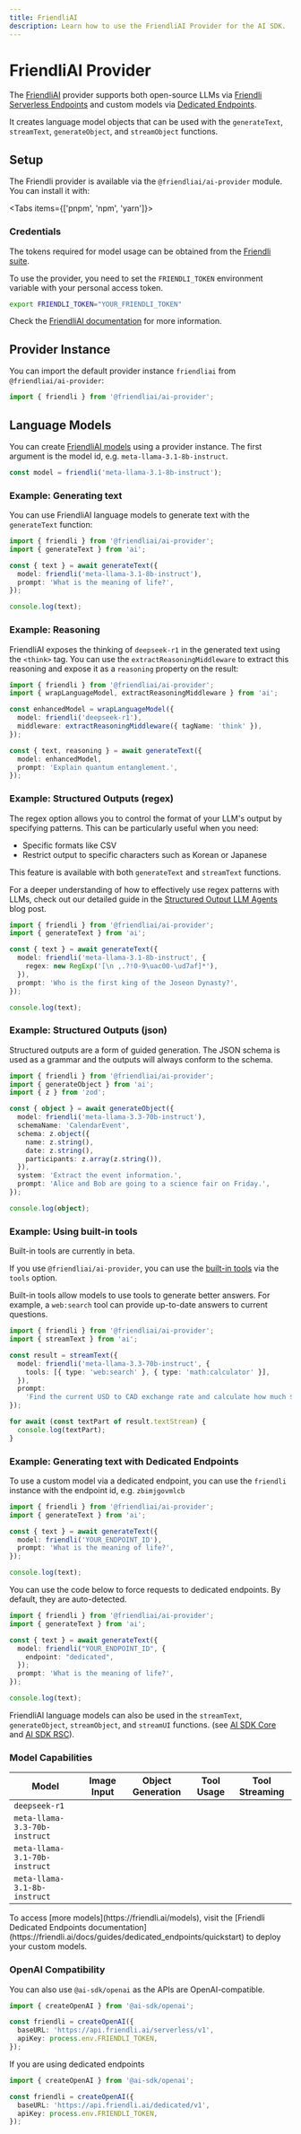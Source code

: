 ```yaml
---
title: FriendliAI
description: Learn how to use the FriendliAI Provider for the AI SDK.
---
```


# FriendliAI Provider

The [FriendliAI](https://friendli.ai/) provider supports both open-source LLMs via [Friendli Serverless Endpoints](https://friendli.ai/products/serverless-endpoints) and custom models via [Dedicated Endpoints](https://friendli.ai/products/dedicated-endpoints).

It creates language model objects that can be used with the `generateText`, `streamText`, `generateObject`, and `streamObject` functions.

## Setup

The Friendli provider is available via the `@friendliai/ai-provider` module.
You can install it with:

<Tabs items={['pnpm', 'npm', 'yarn']}>
  <Tab>
    <Snippet text="pnpm add @friendliai/ai-provider" dark />
  </Tab>
  <Tab>
    <Snippet text="npm install @friendliai/ai-provider" dark />
  </Tab>
  <Tab>
    <Snippet text="yarn add @friendliai/ai-provider" dark />
  </Tab>
</Tabs>

### Credentials

The tokens required for model usage can be obtained from the [Friendli suite](https://suite.friendli.ai/).

To use the provider, you need to set the `FRIENDLI_TOKEN` environment variable with your personal access token.

```bash
export FRIENDLI_TOKEN="YOUR_FRIENDLI_TOKEN"
```

Check the [FriendliAI documentation](https://friendli.ai/docs/guides/personal_access_tokens) for more information.

## Provider Instance

You can import the default provider instance `friendliai` from `@friendliai/ai-provider`:

```ts
import { friendli } from '@friendliai/ai-provider';
```

## Language Models

You can create [FriendliAI models](https://friendli.ai/docs/guides/serverless_endpoints/text_generation#model-supports) using a provider instance.
The first argument is the model id, e.g. `meta-llama-3.1-8b-instruct`.

```ts
const model = friendli('meta-llama-3.1-8b-instruct');
```

### Example: Generating text

You can use FriendliAI language models to generate text with the `generateText` function:

```ts
import { friendli } from '@friendliai/ai-provider';
import { generateText } from 'ai';

const { text } = await generateText({
  model: friendli('meta-llama-3.1-8b-instruct'),
  prompt: 'What is the meaning of life?',
});

console.log(text);
```

### Example: Reasoning

FriendliAI exposes the thinking of `deepseek-r1` in the generated text using the `<think>` tag.
You can use the `extractReasoningMiddleware` to extract this reasoning and expose it as a `reasoning` property on the result:

```ts
import { friendli } from '@friendliai/ai-provider';
import { wrapLanguageModel, extractReasoningMiddleware } from 'ai';

const enhancedModel = wrapLanguageModel({
  model: friendli('deepseek-r1'),
  middleware: extractReasoningMiddleware({ tagName: 'think' }),
});

const { text, reasoning } = await generateText({
  model: enhancedModel,
  prompt: 'Explain quantum entanglement.',
});
```

### Example: Structured Outputs (regex)

The regex option allows you to control the format of your LLM's output by specifying patterns. This can be particularly useful when you need:

- Specific formats like CSV
- Restrict output to specific characters such as Korean or Japanese

This feature is available with both `generateText` and `streamText` functions.

For a deeper understanding of how to effectively use regex patterns with LLMs, check out our detailed guide in the [Structured Output LLM Agents](https://friendli.ai/blog/structured-output-llm-agents) blog post.

```ts highlight="6"
import { friendli } from '@friendliai/ai-provider';
import { generateText } from 'ai';

const { text } = await generateText({
  model: friendli('meta-llama-3.1-8b-instruct', {
    regex: new RegExp('[\n ,.?!0-9\uac00-\ud7af]*'),
  }),
  prompt: 'Who is the first king of the Joseon Dynasty?',
});

console.log(text);
```

### Example: Structured Outputs (json)

Structured outputs are a form of guided generation. The JSON schema is used as a grammar and the outputs will always conform to the schema.

```ts
import { friendli } from '@friendliai/ai-provider';
import { generateObject } from 'ai';
import { z } from 'zod';

const { object } = await generateObject({
  model: friendli('meta-llama-3.3-70b-instruct'),
  schemaName: 'CalendarEvent',
  schema: z.object({
    name: z.string(),
    date: z.string(),
    participants: z.array(z.string()),
  }),
  system: 'Extract the event information.',
  prompt: 'Alice and Bob are going to a science fair on Friday.',
});

console.log(object);
```

### Example: Using built-in tools

<Note type="warning">Built-in tools are currently in beta.</Note>

If you use `@friendliai/ai-provider`, you can use the [built-in tools](https://friendli.ai/docs/guides/serverless_endpoints/tools/built_in_tools) via the `tools` option.

Built-in tools allow models to use tools to generate better answers. For example, a `web:search` tool can provide up-to-date answers to current questions.

```ts highlight="1,5,6,7"
import { friendli } from '@friendliai/ai-provider';
import { streamText } from 'ai';

const result = streamText({
  model: friendli('meta-llama-3.3-70b-instruct', {
    tools: [{ type: 'web:search' }, { type: 'math:calculator' }],
  }),
  prompt:
    'Find the current USD to CAD exchange rate and calculate how much $5,000 USD would be in Canadian dollars.',
});

for await (const textPart of result.textStream) {
  console.log(textPart);
}
```

### Example: Generating text with Dedicated Endpoints

To use a custom model via a dedicated endpoint, you can use the `friendli` instance with the endpoint id, e.g. `zbimjgovmlcb`

```ts
import { friendli } from '@friendliai/ai-provider';
import { generateText } from 'ai';

const { text } = await generateText({
  model: friendli('YOUR_ENDPOINT_ID'),
  prompt: 'What is the meaning of life?',
});

console.log(text);
```

You can use the code below to force requests to dedicated endpoints. By default, they are auto-detected.

```ts highlight="5,6,7"
import { friendli } from '@friendliai/ai-provider';
import { generateText } from 'ai';

const { text } = await generateText({
  model: friendli("YOUR_ENDPOINT_ID", {
    endpoint: "dedicated",
  });
  prompt: 'What is the meaning of life?',
});

console.log(text);
```

FriendliAI language models can also be used in the `streamText`, `generateObject`, `streamObject`, and `streamUI` functions.
(see [AI SDK Core](/docs/ai-sdk-core) and [AI SDK RSC](/docs/ai-sdk-rsc)).

### Model Capabilities

| Model                         | Image Input         | Object Generation   | Tool Usage          | Tool Streaming      |
| ----------------------------- | ------------------- | ------------------- | ------------------- | ------------------- |
| `deepseek-r1`                 | <Cross size={18} /> | <Check size={18} /> | <Cross size={18} /> | <Cross size={18} /> |
| `meta-llama-3.3-70b-instruct` | <Cross size={18} /> | <Check size={18} /> | <Check size={18} /> | <Check size={18} /> |
| `meta-llama-3.1-70b-instruct` | <Cross size={18} /> | <Check size={18} /> | <Check size={18} /> | <Check size={18} /> |
| `meta-llama-3.1-8b-instruct`  | <Cross size={18} /> | <Check size={18} /> | <Check size={18} /> | <Check size={18} /> |

<Note>
  To access [more models](https://friendli.ai/models), visit the [Friendli
  Dedicated Endpoints
  documentation](https://friendli.ai/docs/guides/dedicated_endpoints/quickstart)
  to deploy your custom models.
</Note>

### OpenAI Compatibility

You can also use `@ai-sdk/openai` as the APIs are OpenAI-compatible.

```ts
import { createOpenAI } from '@ai-sdk/openai';

const friendli = createOpenAI({
  baseURL: 'https://api.friendli.ai/serverless/v1',
  apiKey: process.env.FRIENDLI_TOKEN,
});
```

If you are using dedicated endpoints

```ts
import { createOpenAI } from '@ai-sdk/openai';

const friendli = createOpenAI({
  baseURL: 'https://api.friendli.ai/dedicated/v1',
  apiKey: process.env.FRIENDLI_TOKEN,
});
```
